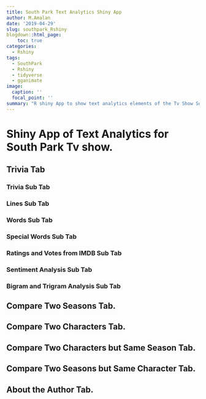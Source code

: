 ```yaml
---
title: South Park Text Analytics Shiny App
author: M.Amalan
date: '2019-04-29'
slug: southpark_Rshiny
blogdown::html_page:
    toc: true
categories:
  - Rshiny
tags:
  - SouthPark
  - Rshiny
  - tidyverse
  - gganimate
image:
  caption: ''
  focal_point: ''
summary: "R shiny App to show text analytics elements of the Tv Show South Park from Season 1 to 22."  
---
```


# Shiny App of Text Analytics for South Park Tv show.

## Trivia Tab

### Trivia Sub Tab

### Lines Sub Tab

### Words Sub Tab

### Special Words Sub Tab

### Ratings and Votes from IMDB Sub Tab

### Sentiment Analysis Sub Tab

### Bigram and Trigram Analysis Sub Tab

## Compare Two Seasons Tab.

## Compare Two Characters Tab.

## Compare Two Characters but Same Season Tab.

## Compare Two Seasons but Same Character Tab.

## About the Author Tab.


